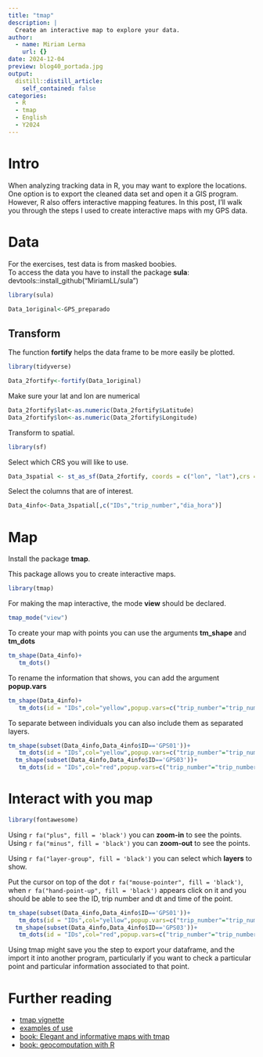 ```yaml
---
title: "tmap"
description: |
  Create an interactive map to explore your data. 
author:
  - name: Miriam Lerma
    url: {}
date: 2024-12-04
preview: blog40_portada.jpg
output:
  distill::distill_article:
    self_contained: false
categories:
  - R
  - tmap
  - English
  - Y2024
---
```


# Intro

When analyzing tracking data in R, you may want to explore the locations. One option is to export the cleaned data set and open it a GIS program.   However, R also offers interactive mapping features. In this post, I’ll walk you through the steps I used to create interactive maps with my GPS data.


# Data 

For the exercises, test data is from masked boobies. <br>
To access the data you have to install the package **sula**: devtools::install_github("MiriamLL/sula")

```r
library(sula)
```

```r
Data_1original<-GPS_preparado 
```

## Transform

The function **fortify** helps the data frame to be more easily be plotted.

```r
library(tidyverse)
```

```r
Data_2fortify<-fortify(Data_1original)
```

Make sure your lat and lon are numerical

```r
Data_2fortify$lat<-as.numeric(Data_2fortify$Latitude)
Data_2fortify$lon<-as.numeric(Data_2fortify$Longitude)
```

Transform to spatial.

```r
library(sf)
```

Select which CRS you will like to use.

```r
Data_3spatial <- st_as_sf(Data_2fortify, coords = c("lon", "lat"),crs = 4326, agr = "constant")
```

Select the columns that are of interest.

```r
Data_4info<-Data_3spatial[,c("IDs","trip_number","dia_hora")]
```

# Map

Install the package **tmap**.

This package allows you to create interactive maps. 

```r
library(tmap)
```

For making the map interactive, the mode **view** should be declared. 

```r
tmap_mode("view") 
```

To create your map with points you can use the arguments **tm_shape** and **tm_dots**

```r
tm_shape(Data_4info)+
   tm_dots()
```

To rename the information that shows, you can add the argument **popup.vars**

```r
tm_shape(Data_4info)+
   tm_dots(id = "IDs",col="yellow",popup.vars=c("trip_number"="trip_number","dt"="dia_hora"))
```

To separate between individuals you can also include them as separated layers. 

```r
tm_shape(subset(Data_4info,Data_4info$ID=='GPS01'))+
   tm_dots(id = "IDs",col="yellow",popup.vars=c("trip_number"="trip_number","dt"="dia_hora"))+
  tm_shape(subset(Data_4info,Data_4info$ID=='GPS03'))+
   tm_dots(id = "IDs",col="red",popup.vars=c("trip_number"="trip_number","dt"="dia_hora"))
```

# Interact with you map

```r
library(fontawesome)
```

Using `r fa("plus", fill = 'black')` you can **zoom-in** to see the points.  
Using `r fa("minus", fill = 'black')` you can **zoom-out** to see the points.  

Using `r fa("layer-group", fill = 'black')` you can select which **layers** to show.  

Put the cursor on top of the dot `r fa("mouse-pointer", fill = 'black')`, when `r fa("hand-point-up", fill = 'black')` appears click on it and you should be able to see the ID, trip number and dt and time of the point. 

```r
tm_shape(subset(Data_4info,Data_4info$ID=='GPS01'))+
   tm_dots(id = "IDs",col="yellow",popup.vars=c("trip_number"="trip_number","dt"="dia_hora"))+
  tm_shape(subset(Data_4info,Data_4info$ID=='GPS03'))+
   tm_dots(id = "IDs",col="red",popup.vars=c("trip_number"="trip_number","dt"="dia_hora"))
```

Using tmap might save you the step to export your dataframe, and the import it into another program, particularly if you want to check a particular point and particular information associated to that point.


# Further reading

- [tmap vignette](https://cran.r-project.org/web/packages/tmap/vignettes/tmap-getstarted.html)  
- [examples of use](https://r-tmap.github.io/tmap/index.html)  
- [book: Elegant and informative maps with tmap](https://r-tmap.github.io/tmap-book/index.html)  
- [book: geocomputation with R](https://r.geocompx.org/adv-map)

